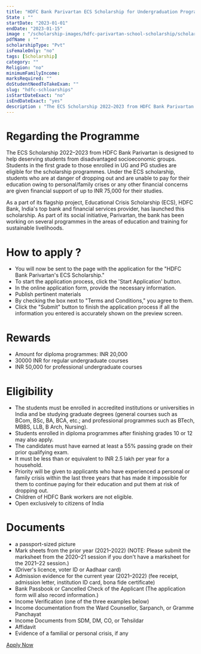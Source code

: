 ```yaml
---
title: "HDFC Bank Parivartan ECS Scholarship for Undergraduation Programme (Merit-cum-Need Based) 2022-23"
State : ""
startDate: "2023-01-01"
endDate: "2023-01-15"
image : "/scholarship-images/hdfc-parivartan-school-scholarship/scholarship.jpg"
pdfName : ""
scholarshipType: "Pvt"
isFemaleOnly: "no"
tags: [Scholarship]
category: ""
Religion: "no"
minimumFamilyIncome:
marksRequired: ""
doStudentNeedToTakeExam: ""
slug: "hdfc-schloarships"
isStartDateExact: "no"
isEndDateExact: "yes"
description : "The ECS Scholarship 2022–2023 from HDFC Bank Parivartan is designed to help deserving students from disadvantaged socioeconomic groups."
---
```


# Regarding the Programme

The ECS Scholarship 2022–2023 from HDFC Bank Parivartan is designed to help deserving students from disadvantaged socioeconomic groups.
Students in the first grade to those enrolled in UG and PG studies are eligible for the scholarship programmes. Under the ECS scholarship,
students who are at danger of dropping out and are unable to pay for their education owing to personal/family crises or any other financial concerns are given financial support of up to INR 75,000 for their studies.

As a part of its flagship project, Educational Crisis Scholarship (ECS), HDFC Bank, India's top bank and financial services provider,
has launched this scholarship. As part of its social initiative, Parivartan, the bank has been working on several programmes
in the areas of education and training for sustainable livelihoods.

# How to apply ?

- You will now be sent to the page with the application for the "HDFC Bank Parivartan's ECS Scholarship."
- To start the application process, click the 'Start Application' button.
- In the online application form, provide the necessary information.
- Publish pertinent materials
- By checking the box next to "Terms and Conditions," you agree to them.
- Click the "Submit" button to finish the application process if all the information you entered is accurately shown on the preview screen.

# Rewards

- Amount for diploma programmes: INR 20,000
- 30000 INR for regular undergraduate courses
- INR 50,000 for professional undergraduate courses

# Eligibility

- The students must be enrolled in accredited institutions or universities in India and be studying graduate degrees (general courses such as BCom, BSc, BA, BCA, etc.; and professional programmes such as BTech, MBBS, LLB, B Arch, Nursing).
- Students enrolled in diploma programmes after finishing grades 10 or 12 may also apply.
- The candidates must have earned at least a 55% passing grade on their prior qualifying exam.
- It must be less than or equivalent to INR 2.5 lakh per year for a household.
- Priority will be given to applicants who have experienced a personal or family crisis within the last three years that has made it impossible for them to continue paying for their education and put them at risk of dropping out.
- Children of HDFC Bank workers are not eligible.
- Open exclusively to citizens of India

# Documents

- a passport-sized picture
- Mark sheets from the prior year (2021–2022) (NOTE: Please submit the marksheet from the 2020–21 session if you don't have a marksheet for the 2021–22 session.)
- (Driver's licence, voter ID or Aadhaar card)
- Admission evidence for the current year (2021–2022) (fee receipt, admission letter, institution ID card, bona fide certificate)
- Bank Passbook or Cancelled Check of the Applicant (The application form will also record information.)
- Income Verification (one of the three examples below)
- Income documentation from the Ward Counsellor, Sarpanch, or Gramme Panchayat
- Income Documents from SDM, DM, CO, or Tehsildar
- Affidavit
- Evidence of a familial or personal crisis, if any

[Apply Now](https://v.hdfcbank.com/csr/index.aspx)
